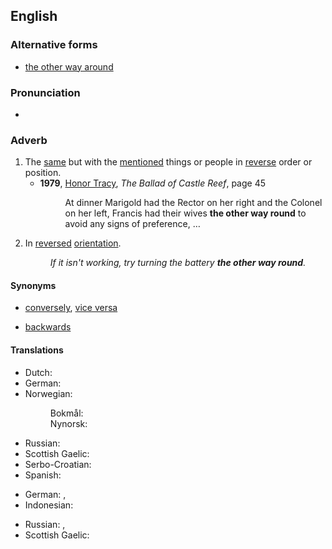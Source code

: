 {{was wotd|2008|July|8}}
==English==

===Alternative forms===
* [[the other way around]]

===Pronunciation===
* {{audio|en-us-the other way round.ogg|Audio (US)|lang=en}}

===Adverb===
{{en-adv|head=the [[other]] [[way]] [[round]]|-}}

# The [[same]] but with the [[mention]]ed things or people in [[reverse]] order or position.
#* '''1979''', [[w:Honor Tracy|Honor Tracy]], ''The Ballad of Castle Reef'', page 45
#*: At dinner Marigold had the Rector on her right and the Colonel on her left, Francis had their wives '''the other way round''' to avoid any signs of preference, …
# In [[reversed]] [[orientation]].
#: ''If it isn't working, try turning the battery '''the other way round'''.''

====Synonyms====
* {{sense|same, but with mentioned things in reverse order}} [[conversely]], [[vice versa]]
* {{sense|in reversed orientation}} [[backwards]]

====Translations====
{{trans-top|same but with mentioned things reversed}}
* Dutch: {{t+|nl|omgekeerd}}
* German: {{t+|de|umgekehrt}}
* Norwegian:
*: Bokmål: {{t|nb|omvendt}}
*: Nynorsk: {{t|nn|omvend}}
{{trans-mid}}
* Russian: {{t+|ru|наоборо́т}}
* Scottish Gaelic: {{t|gd|air an rathad eile}}
* Serbo-Croatian: {{t+|sh|obrnuto}}
* Spanish: {{t|es|al revés}}
{{trans-bottom}}

{{trans-top|in reversed orientation}}
* German: {{t+|de|andersherum}}, {{t+|de|andersrum}}
* Indonesian: {{t+|id|terbalik}}
{{trans-mid}}
* Russian: {{t+|ru|наза́д}}, {{t+|ru|за́дом наперёд}}
* Scottish Gaelic: {{t|gd|air an rathad eile}}
{{trans-bottom}}